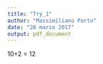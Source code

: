 ---
title: "Try_1"
author: "Massimiliano Porto"
date: "28 marzo 2017"
output: pdf_document
---

10+2 = 12
